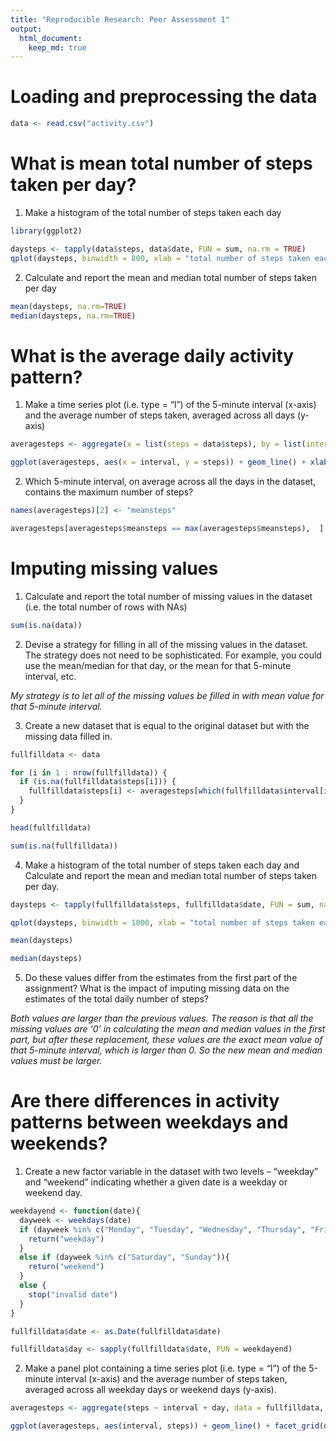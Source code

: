 ```yaml
---
title: "Reproducible Research: Peer Assessment 1"
output: 
  html_document:
    keep_md: true
---
```


# Loading and preprocessing the data

```r
data <- read.csv("activity.csv")
```

# What is mean total number of steps taken per day?
1. Make a histogram of the total number of steps taken each day

```r
library(ggplot2)

daysteps <- tapply(data$steps, data$date, FUN = sum, na.rm = TRUE)
qplot(daysteps, binwidth = 800, xlab = "total number of steps taken each day")
```

2. Calculate and report the mean and median total number of steps taken per day

```r
mean(daysteps, na.rm=TRUE)
median(daysteps, na.rm=TRUE)
```

# What is the average daily activity pattern?
1. Make a time series plot (i.e. type = "l") of the 5-minute interval (x-axis) and the average number of steps taken, averaged across all days (y-axis)

```r
averagesteps <- aggregate(x = list(steps = data$steps), by = list(interval = data$interval), FUN = mean, na.rm = TRUE)

ggplot(averagesteps, aes(x = interval, y = steps)) + geom_line() + xlab("5-minute interval") + ylab("average number of steps taken")
```

2. Which 5-minute interval, on average across all the days in the dataset, contains the maximum number of steps?

```r
names(averagesteps)[2] <- "meansteps"

averagesteps[averagesteps$meansteps == max(averagesteps$meansteps),  ]
```

# Imputing missing values
1. Calculate and report the total number of missing values in the dataset (i.e. the total number of rows with NAs)

```r
sum(is.na(data))
```

2. Devise a strategy for filling in all of the missing values in the dataset. The strategy does not need to be sophisticated. For example, you could use the mean/median for that day, or the mean for that 5-minute interval, etc.

*My strategy is to let all of the missing values be filled in with mean value for that 5-minute interval.*

3. Create a new dataset that is equal to the original dataset but with the missing data filled in.

```r
fullfilldata <- data

for (i in 1 : nrow(fullfilldata)) {
  if (is.na(fullfilldata$steps[i])) {
    fullfilldata$steps[i] <- averagesteps[which(fullfilldata$interval[i] == averagesteps$interval), ]$meansteps
  }
}

head(fullfilldata)

sum(is.na(fullfilldata))
```

4. Make a histogram of the total number of steps taken each day and Calculate and report the mean and median total number of steps taken per day. 

```r
daysteps <- tapply(fullfilldata$steps, fullfilldata$date, FUN = sum, na.rm = TRUE)

qplot(daysteps, binwidth = 1000, xlab = "total number of steps taken each day")

mean(daysteps)

median(daysteps)
```

5. Do these values differ from the estimates from the first part of the assignment? What is the impact of imputing missing data on the estimates of the total daily number of steps?

*Both values are larger than the previous values. The reason is that all the missing values are '0' in calculating the mean and median values in the first part, but after these replacement, these values are the exact mean value of that 5-minute interval, which is larger than 0. So the new mean and median values must be larger. *

# Are there differences in activity patterns between weekdays and weekends?

1. Create a new factor variable in the dataset with two levels – “weekday” and “weekend” indicating whether a given date is a weekday or weekend day. 

```r
weekdayend <- function(date){
  dayweek <- weekdays(date)
  if (dayweek %in% c("Monday", "Tuesday", "Wednesday", "Thursday", "Friday")) {
    return("weekday")
  }
  else if (dayweek %in% c("Saturday", "Sunday")){
    return("weekend")
  }
  else {
    stop("invalid date")
  }
}

fullfilldata$date <- as.Date(fullfilldata$date)

fullfilldata$day <- sapply(fullfilldata$date, FUN = weekdayend)
```

2. Make a panel plot containing a time series plot (i.e. type = "l") of the 5-minute interval (x-axis) and the average number of steps taken, averaged across all weekday days or weekend days (y-axis). 

```r
averagesteps <- aggregate(steps ~ interval + day, data = fullfilldata, mean)

ggplot(averagesteps, aes(interval, steps)) + geom_line() + facet_grid(day ~ .) + xlab("5-minute interval") + ylab("Number of steps")
```